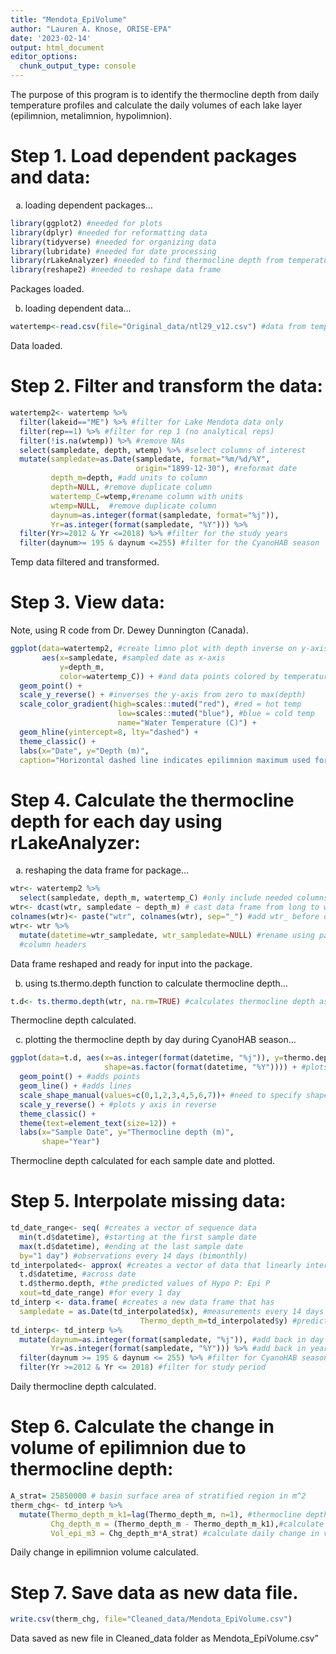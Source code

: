 ```yaml
---
title: "Mendota_EpiVolume"
author: "Lauren A. Knose, ORISE-EPA"
date: '2023-02-14'
output: html_document
editor_options: 
  chunk_output_type: console
---
```


The purpose of this program is to identify the thermocline depth from daily temperature profiles and calculate the daily volumes of each lake layer   (epilimnion, metalimnion, hypolimnion).

# Step 1. Load dependent packages and data:

a) loading dependent packages...

```r
library(ggplot2) #needed for plots
library(dplyr) #needed for reformatting data
library(tidyverse) #needed for organizing data
library(lubridate) #needed for date processing
library(rLakeAnalyzer) #needed to find thermocline depth from temperature profile
library(reshape2) #needed to reshape data frame
```

Packages loaded.

b) loading dependent data...

```r
watertemp<-read.csv(file="Original_data/ntl29_v12.csv") #data from temp string
```

Data loaded.

# Step 2. Filter and transform the data:

```r
watertemp2<- watertemp %>%
  filter(lakeid=="ME") %>% #filter for Lake Mendota data only
  filter(rep==1) %>% #filter for rep 1 (no analytical reps)
  filter(!is.na(wtemp)) %>% #remove NAs
  select(sampledate, depth, wtemp) %>% #select columns of interest
  mutate(sampledate=as.Date(sampledate, format="%m/%d/%Y",
                            origin="1899-12-30"), #reformat date
         depth_m=depth, #add units to column
         depth=NULL, #remove duplicate column
         watertemp_C=wtemp,#rename column with units
         wtemp=NULL,  #remove duplicate column
         daynum=as.integer(format(sampledate, format="%j")),
         Yr=as.integer(format(sampledate, "%Y"))) %>% 
  filter(Yr>=2012 & Yr <=2018) %>% #filter for the study years 
  filter(daynum>= 195 & daynum <=255) #filter for the CyanoHAB season
```

Temp data filtered and transformed.

# Step 3. View data:

Note, using R code from Dr. Dewey Dunnington (Canada).
```r
ggplot(data=watertemp2, #create limno plot with depth inverse on y-axis
       aes(x=sampledate, #sampled date as x-axis
           y=depth_m, 
           color=watertemp_C)) + #and data points colored by temperature
  geom_point() + 
  scale_y_reverse() + #inverses the y-axis from zero to max(depth)
  scale_color_gradient(high=scales::muted("red"), #red = hot temp
                        low=scales::muted("blue"), #blue = cold temp
                        name="Water Temperature (C)") + 
  geom_hline(yintercept=8, lty="dashed") +
  theme_classic() +
  labs(x="Date", y="Depth (m)", 
  caption="Horizontal dashed line indicates epilimnion maximum used for sampling at 8 m.") 
```

# Step 4. Calculate the thermocline depth for each day using rLakeAnalyzer:

a) reshaping the data frame for package...
```r
wtr<- watertemp2 %>%
  select(sampledate, depth_m, watertemp_C) #only include needed columns
wtr<- dcast(wtr, sampledate ~ depth_m) # cast data frame from long to wide
colnames(wtr)<- paste("wtr", colnames(wtr), sep="_") #add wtr_ before depth
wtr<- wtr %>%
  mutate(datetime=wtr_sampledate, wtr_sampledate=NULL) #rename using package 
  #column headers
```

Data frame reshaped and ready for input into the package.

b) using ts.thermo.depth function to calculate thermocline depth...

```r
t.d<- ts.thermo.depth(wtr, na.rm=TRUE) #calculates thermocline depth as time series
```

Thermocline depth calculated.

c) plotting the thermocline depth by day during CyanoHAB season...

```r
ggplot(data=t.d, aes(x=as.integer(format(datetime, "%j")), y=thermo.depth,
                     shape=as.factor(format(datetime, "%Y")))) + #plots the time series
  geom_point() + #adds points
  geom_line() + #adds lines
  scale_shape_manual(values=c(0,1,2,3,4,5,6,7))+ #need to specify shapes if n>6
  scale_y_reverse() + #plots y axis in reverse
  theme_classic() +
  theme(text=element_text(size=12)) +
  labs(x="Sample Date", y="Thermocline depth (m)",
       shape="Year")
```

Thermocline depth calculated for each sample date and plotted. 

# Step 5. Interpolate missing data:

```r
td_date_range<- seq( #creates a vector of sequence data
  min(t.d$datetime), #starting at the first sample date
  max(t.d$datetime), #ending at the last sample date
  by="1 day") #observations every 14 days (bimonthly) 
td_interpolated<- approx( #creates a vector of data that linearly interpolates
  t.d$datetime, #across date
  t.d$thermo.depth, #the predicted values of Hypo P: Epi P
  xout=td_date_range) #for every 1 day
td_interp <- data.frame( #creates a new data frame that has 
  sampledate = as.Date(td_interpolated$x), #measurements every 14 days
                             Thermo_depth_m=td_interpolated$y) #predicted hypo: epi P
td_interp<- td_interp %>%
  mutate(daynum=as.integer(format(sampledate, "%j")), #add back in day number
         Yr=as.integer(format(sampledate, "%Y"))) %>% #add back in year
  filter(daynum >= 195 & daynum <= 255) %>% #filter for CyanoHAB season
  filter(Yr >=2012 & Yr <= 2018) #filter for study period
```

Daily thermocline depth calculated.

# Step 6. Calculate the change in volume of epilimnion due to thermocline depth:

```r
A_strat= 25850000 # basin surface area of stratified region in m^2 
therm_chg<- td_interp %>%
  mutate(Thermo_depth_m_k1=lag(Thermo_depth_m, n=1), #thermocline depth at t-1 
         Chg_depth_m = (Thermo_depth_m - Thermo_depth_m_k1),#calculate daily change in depth 
         Vol_epi_m3 = Chg_depth_m*A_strat) #calculate daily change in volume
```

Daily change in epilimnion volume calculated.


# Step 7. Save data as new data file. 

```r
write.csv(therm_chg, file="Cleaned_data/Mendota_EpiVolume.csv")
```

Data saved as new file in Cleaned_data folder as Mendota_EpiVolume.csv"
